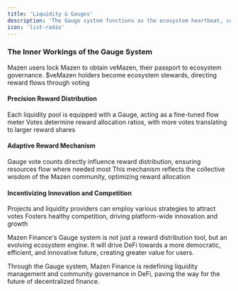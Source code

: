 ```yaml
---
title: 'Liquidity & Gauges'
description: 'The Gauge system functions as the ecosystem heartbeat, continuously pumping rewards to vitalize various liquidity pools.'
icon: 'list-radio'
---
```


### The Inner Workings of the Gauge System

Mazen users lock Mazen to obtain veMazen, their passport to ecosystem governance.
$veMazen holders become ecosystem stewards, directing reward flows through voting

#### Precision Reward Distribution

Each liquidity pool is equipped with a Gauge, acting as a fine-tuned flow meter
Votes determine reward allocation ratios, with more votes translating to larger reward shares

#### Adaptive Reward Mechanism

Gauge vote counts directly influence reward distribution, ensuring resources flow where needed most
This mechanism reflects the collective wisdom of the Mazen community, optimizing reward allocation

#### Incentivizing Innovation and Competition

Projects and liquidity providers can employ various strategies to attract votes
Fosters healthy competition, driving platform-wide innovation and growth



Mazen Finance's Gauge system is not just a reward distribution tool, but an evolving ecosystem engine. It will drive DeFi towards a more democratic, efficient, and innovative future, creating greater value for users.

Through the Gauge system, Mazen Finance is redefining liquidity management and community governance in DeFi, paving the way for the future of decentralized finance.

